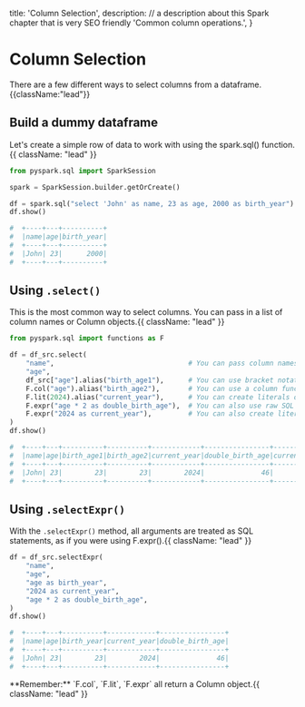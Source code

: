   title: 'Column Selection',
  description:
    // a description about this Spark chapter that is very SEO friendly
    'Common column operations.',
}

# Column Selection

There are a few different ways to select columns from a dataframe. {{className:"lead"}}

## Build a dummy dataframe

Let's create a simple row of data to work with using the spark.sql() function.{{ className: "lead" }}

```python
from pyspark.sql import SparkSession

spark = SparkSession.builder.getOrCreate()

df = spark.sql("select 'John' as name, 23 as age, 2000 as birth_year")
df.show()

#  +----+---+----------+
#  |name|age|birth_year|
#  +----+---+----------+
#  |John| 23|      2000|
#  +----+---+----------+
```

## Using `.select()`

This is the most common way to select columns. You can pass in a list of column names or Column objects.{{ className: "lead" }}

```python {{title:"Python"}}
from pyspark.sql import functions as F

df = df_src.select(
    "name",                                 # You can pass column names as a <string>
    "age",
    df_src["age"].alias("birth_age1"),      # You can use bracket notation df["column_name"]
    F.col("age").alias("birth_age2"),       # You can use a column function F.col("column_name")
    F.lit(2024).alias("current_year"),      # You can create literals on the fly with F.lit()
    F.expr("age * 2 as double_birth_age"),  # You can also use raw SQL logic with F.expr()
    F.expr("2024 as current_year"),         # You can also create literals with F.expr()
)
df.show()

#  +----+---+----------+----------+------------+----------------+------------+
#  |name|age|birth_age1|birth_age2|current_year|double_birth_age|current_year|
#  +----+---+----------+----------+------------+----------------+------------+
#  |John| 23|        23|        23|        2024|              46|        2024|
#  +----+---+----------+----------+------------+----------------+------------+
```

## Using `.selectExpr()`

With the `.selectExpr()` method, all arguments are treated as SQL statements, as if you were using F.expr().{{ className: "lead" }}

```python
df = df_src.selectExpr(
    "name",
    "age",
    "age as birth_year",
    "2024 as current_year",
    "age * 2 as double_birth_age",
)
df.show()

#  +----+---+----------+------------+----------------+
#  |name|age|birth_year|current_year|double_birth_age|
#  +----+---+----------+------------+----------------+
#  |John| 23|        23|        2024|              46|
#  +----+---+----------+------------+----------------+
```

<Note>
  **Remember:** `F.col`, `F.lit`, `F.expr` all return a Column object.{{ className: "lead" }}
</Note>